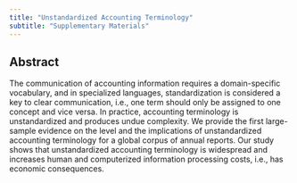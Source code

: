 ```yaml
---
title: "Unstandardized Accounting Terminology"
subtitle: "Supplementary Materials"
---
```


## Abstract   

The communication of accounting information requires a domain-specific vocabulary, and in specialized languages, standardization is considered a key to clear communication, i.e., one term should only be assigned to one concept and vice versa. In practice, accounting terminology is unstandardized and produces undue complexity. We provide the first large-sample evidence on the level and the implications of unstandardized accounting terminology for a global corpus of annual reports. Our study shows that unstandardized accounting terminology is widespread and increases human and computerized information processing costs, i.e., has economic consequences.